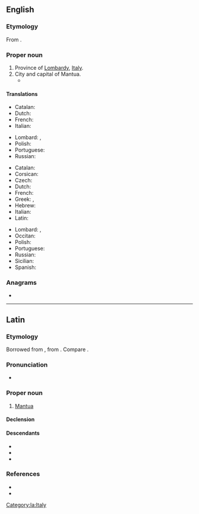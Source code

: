 {{also|mantua|Mântua|Mantüa}}
==English==

===Etymology===
From {{der|en|la|Mantua}}.

===Proper noun===
{{en-proper noun}}

# Province of [[Lombardy]], [[Italy]].
# City and capital of Mantua.
#* {{RQ:Shakespeare Romeo and Juliet|4|1|passage=He and I / Will watch thy waking, and that very night / Shall Romeo bear thee hence to '''Mantua'''.}}

====Translations====
{{trans-top|province}}
* Catalan: {{t|ca|Màntua|f}}
* Dutch: {{t|nl|Mantua|n}}
* French: {{t+|fr|Mantoue|f}}
* Italian: {{t+|it|Mantova}}
{{trans-mid}}
* Lombard: {{t|lmo|Mantua|f}}, {{t|lmo|Mantoa|f}}
* Polish: {{t+|pl|Mantua|f}}
* Portuguese: {{t|pt|Mântua}}
* Russian: {{t+|ru|Ма́нтуя|f}}
{{trans-bottom}}

{{trans-top|city}}
* Catalan: {{t|ca|Màntua|f}}
* Corsican: {{t|co|Mantova|f}}
* Czech: {{t|cs|Mantova}}
* Dutch: {{t|nl|Mantua|n}}
* French: {{t+|fr|Mantoue|f}}
* Greek: {{t|el|Μάντουα|f}}, {{t+|el|Μάντοβα|f}}
* Hebrew: {{t|he|מנטובה|f|sc=Hebr}}
* Italian: {{t+|it|Mantova|f}}
* Latin: {{t|la|Mantua}}
{{trans-mid}}
* Lombard: {{t|lmo|Mantua|f}}, {{t|lmo|Mantoa|f}}
* Occitan: {{t|oc|Màntoa|f}}
* Polish: {{t+|pl|Mantua|f}}
* Portuguese: {{t|pt|Mântua}}
* Russian: {{t+|ru|Ма́нтуя|f}}
* Sicilian: {{t|scn|Màntuva|f}}
* Spanish: {{t+|es|Mantua|f}}
{{trans-bottom}}

===Anagrams===
* {{anagrams|en|a=aamntu|tamanu}}

----

==Latin==

===Etymology===
Borrowed from {{bor|la|ett|*𐌌𐌀𐌍𐌈𐌅𐌀}}, from {{m|ett|𐌌𐌀𐌍𐌈||[[Mantus]], god of the underworld}}. Compare {{m|ett|𐌌𐌀𐌍𐌈𐌅𐌀𐌕𐌄||Mantuan}}.

===Pronunciation===
* {{la-IPA}}

===Proper noun===
{{la-proper noun|Mantua<1>}}

# [[Mantua#English|Mantua]] {{qualifier|city}}

====Declension====
{{la-ndecl|Mantua<1>}}

====Descendants====
* {{desc|en|Mantua}}
* {{desc|fr|Mantoue}}
* {{desc|it|Mantova}}

===References===
* {{R:L&S}}
* {{R:Gaffiot}}

[[Category:la:Italy]]